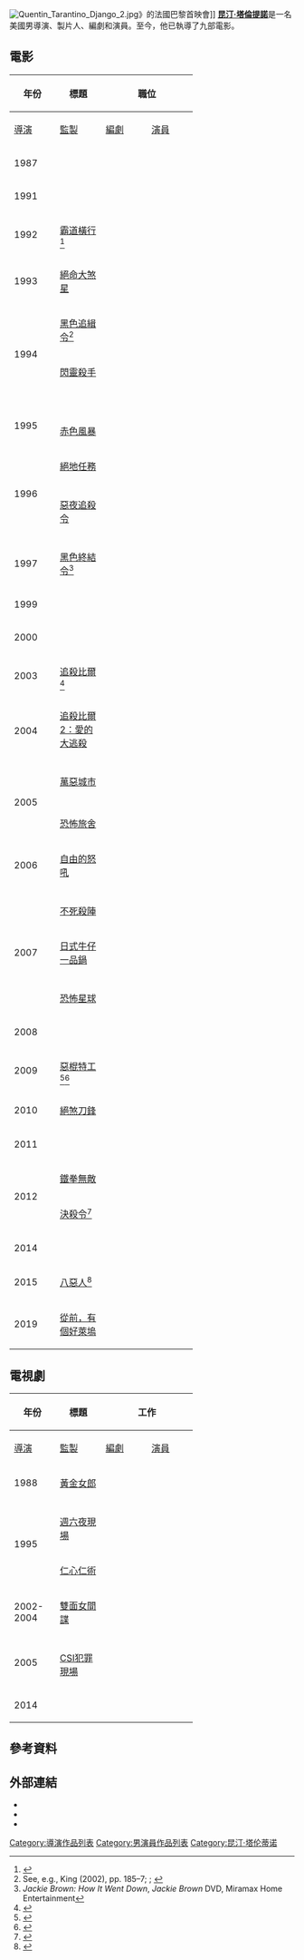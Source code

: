 {{noteTA
|G1=Show
|G2=Movie
}}
[[File:Quentin_Tarantino_Django_2.jpg|thumb]]》的法國巴黎首映會]]
'''[[昆汀·塔倫提諾|昆汀·塔倫提諾]]'''是一名美國男導演、製片人、編劇和演員。至今，他已執導了九部電影。

==電影==
{| class="wikitable sortable" style="margin-right: 0;"
|-
! rowspan="2" | 年份
! rowspan="2" | 標題
! colspan="5" | 職位
! rowspan="2" | 附註
|-
! style="width:65px;"| [[導演|導演]]
! style="width:65px;"| [[電影監製|監製]]
! style="width:65px;"| [[編劇|編劇]]
! style="width:65px;"| [[演員|演員]]
! 角色
|-
| 1987
| {{link-en|我最好朋友的生日|My Best Friend's Birthday}}
| {{yes}}
| {{yes}}
| {{yes}}
| {{yes}}
| Clarence Pool
| 短片（{{link-en|業餘電影|Amateur film}}）
|-
| 1991
| {{link-en|限時索命|Past Midnight}}
| {{no}}
| {{yes}}
| {{yes}}
| {{no}}
| 
| 編劇，監製助理
|-
| 1992
| [[霸道橫行|霸道橫行]]<ref>{{cite news | last = Taubin | first = Amy | title = The Men's Room | publisher = ''Sight & Sound''}}</ref>
| {{yes}}
| {{no}}
| {{yes}}
| {{yes}}
| Mr. Brown
|
|-
| 1993
| [[絕命大煞星|絕命大煞星]]
| {{no}}
| {{no}}
| {{yes}}
| {{no}}
|
|
|-
| rowspan=6| 1994
| [[黑色追緝令|黑色追緝令]]<ref name="washingtonpost.com">See, e.g., King (2002), pp. 185–7; {{cite news| author =Kempley, Rita| title =''Pulp Fiction'' (R)| url =http://www.washingtonpost.com/wp-srv/style/longterm/movies/videos/pulpfictionrkempley_a01ac7.htm| work =Washington Post| date =1994-10-14| accessdate =2007-09-19| archive-date =2011-04-22| archive-url =https://web.archive.org/web/20110422175056/http://www.washingtonpost.com/wp-srv/style/longterm/movies/videos/pulpfictionrkempley_a01ac7.htm| dead-url =no}}; {{cite news| author =LaSalle, Mike| title =''Pulp'' Grabs You Like a Novel| url =http://sfgate.com/cgi-bin/article.cgi?f=/c/a/1995/09/15/DD26653.DTL| work =San Francisco Chronicle| date =1995-09-15| accessdate =2007-09-20| archive-date =2012-01-12| archive-url =https://web.archive.org/web/20120112023743/http://www.sfgate.com/cgi-bin/article.cgi?f=%2Fc%2Fa%2F1995%2F09%2F15%2FDD26653.DTL| dead-url =no}}</ref>
| {{yes}}
| {{no}}
| {{yes}}
| {{yes}}
| Jimmie Dimmick
|
|-
| [[閃靈殺手|閃靈殺手]]
| {{no}}
| {{no}}
| {{yes}}
| {{no}}
|
| 提供故事
|-
| {{link-en|肥仔 (電影)|It's Pat|肥仔}}
| {{no}}
| {{no}}
| {{yes}}
| {{no}}
|
| 未掛名
|-
| {{link-en|危險男女|Somebody to Love (film)}}
| {{no}}
| {{no}}
| {{no}}
| {{yes}}
| 調酒師
|  
|-
| {{link-en|被單遊戲|Sleep with Me}}
| {{no}}
| {{no}}
| {{no}}
| {{yes}}
| Sid
| 客串
|-
| {{link-en|亡命之徒 (1994年電影)|Killing Zoe|亡命之徒}}
| {{no}}
| {{yes}}
| {{no}}
| {{no}}
|
| 執行製片人
|-
| rowspan=4| 1995
| {{link-en|瘋狂終結者|Four Rooms}}
| {{yes}}
| {{yes}}
| {{yes}}
| {{yes}}
| Chester Rush
| 片段：「The Man from Hollywood」<br/>監製
|-
| {{link-en|英雄不流淚|Desperado (film)}}
| {{no}}
| {{no}}
| {{no}}
| {{yes}}
| Pick-Up Guy
| 客串
|-
| {{link-en|淘金夢魘|Destiny Turns on the Radio}}
| {{no}}
| {{no}}
| {{no}}
| {{yes}}
| Johnny Destiny
|
|-
| [[赤色風暴|赤色風暴]]
| {{no}}
| {{no}}
| {{yes}}
| {{no}}
|
| 未掛名
|-
| rowspan=4| 1996
| [[絕地任務|絕地任務]]
| {{no}}
| {{no}}
| {{yes}}
| {{no}}
|
| 未掛名
|-
| {{link-en|6號叩應女郎|Girl 6}}
| {{no}}
| {{no}}
| {{no}}
| {{yes}}
| 他自己
|
|-
| [[惡夜追殺令|惡夜追殺令]]
| {{no}}
| {{yes}}
| {{yes}}
| {{yes}}
| Richard Gecko
| 執行製片人
|-
| {{link-en|戰慄時刻|Curdled (film)}}
| {{no}}
| {{yes}}
| {{no}}
| {{no}}
|
| 執行製片人
|-
| 1997
| [[黑色終結令|黑色終結令]]<ref name=Documentary>''Jackie Brown: How It Went Down'', ''Jackie Brown'' DVD, Miramax Home Entertainment</ref>
| {{yes}}
| {{no}}
| {{yes}}
| {{yes}}
| 應答機聲音
|
|-
| rowspan=2| 1999
| {{link-en|嗜血狂魔|From Dusk Till Dawn 2: Texas Blood Money}}
| {{no}}
| {{yes}}
| {{no}}
| {{no}}
|
| 執行製片人
|-
| {{link-en|魔界妖姬|From Dusk Till Dawn 3: The Hangman's Daughter}}
| {{no}}
| {{yes}}
| {{no}}
| {{no}}
|
| 執行製片人
|-
| 2000
| {{link-en|魔鬼接班人|Little Nicky}}
| {{no}}
| {{no}}
| {{no}}
| {{yes}}
| 執事
| 客串
|-
| 2003
| [[追殺比爾|追殺比爾]]<ref name="slays">{{cite news | last=Downey | first=Ryan J. | url=http://www.mtv.com/news/articles/1479716/kill-bill-takes-1-slot.jhtml | title='Kill Bill' Slays Box-Office Competition | publisher=MTV | date=2003-10-13 | accessdate=2011-06-29 | archive-date=2012-11-07 | archive-url=https://web.archive.org/web/20121107114830/http://www.mtv.com/news/articles/1479716/kill-bill-takes-1-slot.jhtml | dead-url=no }}</ref>
| {{yes}}
| {{no}}
| {{yes}}
| {{yes}}
| Crazy 88 Member
| 客串
|-
| rowspan=2| 2004
| [[追殺比爾2：愛的大逃殺|追殺比爾2：愛的大逃殺]]
| {{yes}}
| {{no}}
| {{yes}}
| {{yes}}
| Crazy 88 Member
| 客串
|-
| {{link-en|終極霹靂煞|My Name Is Modesty}}
| {{no}}
| {{yes}}
| {{no}}
| {{no}}
|
| 執行製片人
|-
| rowspan=4| 2005
| [[萬惡城市_(電影)|萬惡城市]]
| {{yes}}
| {{no}}
| {{no}}
| {{no}}
|
| 客座導演
|-
| {{link-en|布偶綠野仙踪|The Muppets' Wizard of Oz}}
| {{no}}
| {{no}}
| {{no}}
| {{yes}}
| 他自己
| 客串
|-
| {{link-en|草地上的男人|Daltry Calhoun}}
| {{no}}
| {{yes}}
| {{no}}
| {{no}}
|
| 執行製片人
|-
| [[恐怖旅舍|恐怖旅舍]]
| {{no}}
| {{yes}}
| {{no}}
| {{no}}
|
| 執行製片人
|-
| 2006
| [[自由的怒吼|自由的怒吼]]
| {{no}}
| {{yes}}
| {{no}}
| {{no}}
|
| 執行製片人
|-
| rowspan=5| 2007
| {{link-en|刑房 (電影)|Grindhouse (film)|刑房}}
| {{yes}}
| {{yes}}
| {{yes}}
| {{yes}}
| 調酒師
| 分離片段：《[[不死殺陣|不死殺陣]]》<br>攝影師<ref name="RodriguezFilmography">{{cite web |url=http://www.imdb.com/name/nm0001675/ |title=Robert Rodriguez filmography |accessdate=2007-04-29 |publisher=[[Internet_Movie_Database|Internet Movie Database]] |archive-date=2007-04-07 |archive-url=https://web.archive.org/web/20070407125110/http://imdb.com/name/nm0001675/ |dead-url=no }}</ref><ref name="TarantinoFilmography">{{cite web |url=http://www.imdb.com/name/nm0000233/ |title=Quentin Tarantino filmography |accessdate=2007-04-29 |publisher=[[Internet_Movie_Database|Internet Movie Database]] |archive-date=2011-02-24 |archive-url=https://web.archive.org/web/20110224022911/http://www.imdb.com/name/nm0000233/ |dead-url=no }}</ref>
|-
| [[不死殺陣|不死殺陣]]
| {{yes}}
| {{yes}}
| {{yes}}
| {{yes}}
| Barman
|
|-
| [[日式牛仔一品鍋|日式牛仔一品鍋]]
| {{no}}
| {{no}}
| {{no}}
| {{yes}}
| Ringo
| 客串
|-
| {{link-en|恐怖旅舍第二站|Hostel: Part II}}
| {{no}}
| {{yes}}
| {{no}}
| {{no}}
|
| 執行製片人
|-
| [[恐怖星球|恐怖星球]]
| {{no}}
| {{no}}
| {{no}}
| {{yes}}
| 強姦者#1／Zombie Eating Road Kill
|
|-
| rowspan=2| 2008
| {{link-en|地獄騎士|Hell Ride}}
| {{no}}
| {{yes}}
| {{no}}
| {{no}}
|
| 執行製片人
|-
| {{link-en|不十分好萊塢|Not Quite Hollywood: The Wild, Untold Story of Ozploitation!}}
| {{no}}
| {{no}}
| {{no}}
| {{yes}}
| 他自己
| 記錄片
|-
| 2009
| [[惡棍特工|惡棍特工]]<ref>{{cite news|url=http://www.allheadlinenews.com/articles/7011717003|title=Quentin Tarantino Spends Decade Writing WWII Drama|work=[[All_Headline_News|All Headline News]]|publisher=AHN Media|first=Jan|last=Westmark|date=2008-07-24|accessdate=2010-01-25|archiveurl=https://www.webcitation.org/5nE4PF7W4?url=http://www.allheadlinenews.com/articles/7011717003|archivedate=2010-02-01|dead-url=yes}}</ref><ref>{{cite video | url = http://www.charlierose.com/view/interview/10567 | people = Quentin Tarantino, Charlie Rose | title = An hour with Filmmaker Quentin Tarantino about his film 'Inglourious Basterds' | time = 10min 38s | publisher = Charlie Rose | format = FLV | date = 2009-08-21 | accessdate = 2010-02-24 | archive-url = https://web.archive.org/web/20100304205043/http://www.charlierose.com/view/interview/10567 | archive-date = 2010-03-04 | dead-url = yes }}</ref>
| {{yes}}
| {{no}}
| {{yes}}
| {{yes}}
| 第一個被殺死的美國大兵
| 於[[戲中戲|戲中戲]]《國家的榮耀》中登場
|-
| 2010
| [[絕煞刀鋒|絕煞刀鋒]]
| {{no}}
| {{yes}}
| {{no}}
| {{no}}
|
| 未掛名
|-
| 2011
| {{link-en|電影賣最大|POM Wonderful Presents: The Greatest Movie Ever Sold}}
| {{no}}
| {{no}}
| {{no}}
| {{yes}}
| 他自己
| 紀錄片
|-
| rowspan=2| 2012
| [[鐵拳無敵|鐵拳無敵]]
| {{no}}
| {{no}}
| {{no}}
| {{no}}
| 
| 概念提供
|-
| [[決殺令|決殺令]]<ref>{{cite news |last=Hiscock |first=John |date=2007-04-27 |url=http://www.telegraph.co.uk/culture/film/starsandstories/3664742/Quentin-Tarantino-Im-proud-of-my-flop.html |title=Quentin Tarantino: I'm proud of my flop |work=The Daily Telegraph |accessdate=2012-04-16 |location=London |archive-date=2011-08-23 |archive-url=https://www.webcitation.org/619HKmcrR?url=http://www.telegraph.co.uk/culture/film/starsandstories/3664742/Quentin-Tarantino-Im-proud-of-my-flop.html |dead-url=no }}</ref>
| {{yes}}
| {{no}}
| {{yes}}
| {{yes}}
| 李昆特迪基礦業員工<br/>大老爹集團的成員
|
|-
| 2014
| {{link-en|百老匯風流記|She's Funny That Way}}
| {{no}}
| {{no}}
| {{no}}
| {{yes}}
| 他自己
| 客串
|-
| 2015
| [[八惡人|八惡人]]<ref name=Nextfilm>{{cite web|title=Tarantino Reveals Plans For Next Movie|url=http://tv.yahoo.com/nighttime/tarantino-reveals-plans-next-movie-091643390.html|publisher=Yahoo: Nighttime in No Time|accessdate=2013-11-27|archive-date=2013-11-30|archive-url=https://web.archive.org/web/20131130014257/http://tv.yahoo.com/nighttime/tarantino-reveals-plans-next-movie-091643390.html|dead-url=no}}</ref>
| {{yes}}
| {{no}}
| {{yes}}
| {{yes}}
| 旁白
| 未掛名
|-
| 2019
| [[從前，有個好萊塢|從前，有個好萊塢]]
| {{yes}}
| {{yes}}
| {{yes}}
| {{yes}}
| 紅蘋果牌香菸廣告的導演
| 客串
|}

==電視劇==
{| class="wikitable sortable" style="margin-right: 0;"
|-
! rowspan="2" | 年份
! rowspan="2" | 標題
! colspan="5" | 工作
! rowspan="2" | 附註
|-
! style="width:65px;"| [[導演|導演]]
! style="width:65px;"| [[監製|監製]]
! style="width:65px;"| [[編劇|編劇]]
! style="width:65px;"| [[演員|演員]]
! 角色
|-
| 1988
| [[黃金女郎|黃金女郎]]
| {{no}}
| {{no}}
| {{no}}
| {{yes}}
| Elvis Presley Impersonator<br/>冒牌[[貓王|貓王]]
| 單集：「Sophia's Wedding (Part 1)」
|-
| rowspan=3| 1995
| {{link-en|All-American Girl|All-American Girl (1994 TV series)}}
| {{no}}
| {{no}}
| {{no}}
| {{yes}}
| Desmond<br />達斯蒙德
| 單集：「Pulp Sitcom」
|-
| [[週六夜現場|週六夜現場]]
| {{no}}
| {{no}}
| {{no}}
| {{yes}}
| 主持人
| 單集：「Quentin Tarantino / [[碎南瓜樂團|The Smashing Pumpkins]]」
|-
| [[仁心仁術|仁心仁術]]
| {{yes}}
| {{no}}
| {{no}}
| {{no}}
|
| 單集：「Motherhood」
|-
| 2002-2004
| [[雙面女間諜|雙面女間諜]]
| {{no}}
| {{no}}
| {{no}}
| {{yes}}
| McKenas Cole<br />麥凱納斯·柯爾
| 4集
|-
| rowspan=2| 2005
| {{link-en|道奇鴨火星歷險記|Duck Dodgers (TV series)}}
| {{no}}
| {{no}}
| {{no}}
| {{yes}}
| Master Moloch<br/>火星大師
| 配音<br />單集：「Master & Disaster / All in the Crime Family」
|-
| [[CSI犯罪現場|CSI犯罪現場]]
| {{yes}}
| {{no}}
| {{yes}}
| {{no}}
|
| 單集：「Grave Danger」<br />故事創作
|-
| 2014
| {{link-en|惡夜追殺令：電視版|From Dusk till Dawn: The Series}}
| {{no}}
| {{no}}
| {{yes}}
| {{no}}
|
| 
|}

==參考資料==
{{Reflist}}

==外部連結==
{{portal|電影}}
*{{IMDb name|0000233|Quentin Tarantino}}
*{{Allmusic|class=artist|id=quentin-tarantino-mn0000318777|Quentin Tarantino}}
*{{AllRovi person|113658|Quentin Tarantino}}

{{Quentin Tarantino}}
{{DEFAULTSORT:Tarantino, Quentin}}
[[Category:導演作品列表|Category:導演作品列表]]
[[Category:男演員作品列表|Category:男演員作品列表]]
[[Category:昆汀·塔伦蒂诺|Category:昆汀·塔伦蒂诺]]
